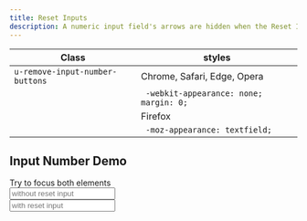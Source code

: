 ```yaml
---
title: Reset Inputs
description: A numeric input field's arrows are hidden when the Reset Inputs utility is used.
---
```


| Class                           | styles                                  |
| ------------------------------- | --------------------------------------- |
| `u-remove-input-number-buttons` | Chrome, Safari, Edge, Opera             |
|                                 | ` -webkit-appearance: none; margin: 0;` |
|                                 | Firefox                                 |
|                                 | ` -moz-appearance: textfield;`          |

## Input Number Demo

Try to focus both elements
<br />
<preview>
    <input type="number" placeholder="without reset input" class="u-max-width-250" />
    <br />
    <input type="number" placeholder="with reset input" class="u-remove-input-number-buttons u-max-width-250" />
</preview>